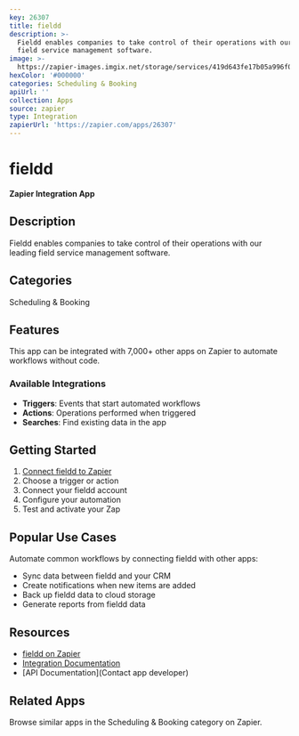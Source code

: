 ```yaml
---
key: 26307
title: fieldd
description: >-
  Fieldd enables companies to take control of their operations with our leading
  field service management software.
image: >-
  https://zapier-images.imgix.net/storage/services/419d643fe17b05a996f0a90cb0a15f62.png?auto=format%2Ccompress&ixlib=python-3.0.0&q=50
hexColor: '#000000'
categories: Scheduling & Booking
apiUrl: ''
collection: Apps
source: zapier
type: Integration
zapierUrl: 'https://zapier.com/apps/26307'
---
```

# fieldd

**Zapier Integration App**

## Description

Fieldd enables companies to take control of their operations with our leading field service management software.

## Categories

Scheduling & Booking

## Features

This app can be integrated with 7,000+ other apps on Zapier to automate workflows without code.

### Available Integrations

- **Triggers**: Events that start automated workflows
- **Actions**: Operations performed when triggered
- **Searches**: Find existing data in the app

## Getting Started

1. [Connect fieldd to Zapier](https://zapier.com/apps/26307)
2. Choose a trigger or action
3. Connect your fieldd account
4. Configure your automation
5. Test and activate your Zap

## Popular Use Cases

Automate common workflows by connecting fieldd with other apps:

- Sync data between fieldd and your CRM
- Create notifications when new items are added
- Back up fieldd data to cloud storage
- Generate reports from fieldd data

## Resources

- [fieldd on Zapier](https://zapier.com/apps/26307)
- [Integration Documentation](https://zapier.com/apps/26307/integrations)
- [API Documentation](Contact app developer)

## Related Apps

Browse similar apps in the Scheduling & Booking category on Zapier.

